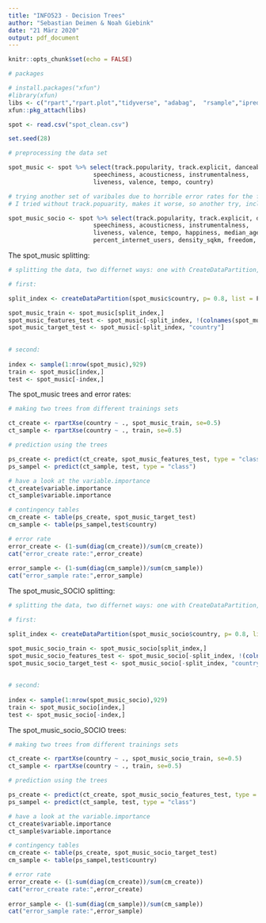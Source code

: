 ```yaml
---
title: "INFO523 - Decision Trees"
author: "Sebastian Deimen & Noah Giebink"
date: "21 März 2020"
output: pdf_document
---
```


```r
knitr::opts_chunk$set(echo = FALSE)

# packages

# install.packages("xfun")
#library(xfun)
libs <- c("rpart","rpart.plot","tidyverse", "adabag",  "rsample","ipred","randomForest","gbm","DMwR2")
xfun::pkg_attach(libs)

spot <- read.csv("spot_clean.csv")

set.seed(28)
```



```r
# preprocessing the data set 

spot_music <- spot %>% select(track.popularity, track.explicit, danceability, key, loudness, mode, 
                        speechiness, acousticness, instrumentalness,
                        liveness, valence, tempo, country)

# trying another set of varibales due to horrible error rates for the first set
# I tried without track.popuarity, makes it worse, so another try, including socio-variables

spot_music_socio <- spot %>% select(track.popularity, track.explicit, danceability, key, loudness, mode, 
                        speechiness, acousticness, instrumentalness,
                        liveness, valence, tempo, happiness, median_age, percent_urban, 
                        percent_internet_users, density_sqkm, freedom, gdp, country)
```



The spot_music splitting: 

```r
# splitting the data, two differnet ways: one with CreateDataPartition, second with sample

# first: 

split_index <- createDataPartition(spot_music$country, p= 0.8, list = F)

spot_music_train <- spot_music[split_index,]
spot_music_features_test <- spot_music[-split_index, !(colnames(spot_music) %in% c("country"))]
spot_music_target_test <- spot_music[-split_index, "country"]
  
  
# second:   
  
index <- sample(1:nrow(spot_music),929)
train <- spot_music[index,]
test <- spot_music[-index,]


```

The spot_music trees and error rates:

```r
# making two trees from different trainings sets

ct_create <- rpartXse(country ~ ., spot_music_train, se=0.5)
ct_sample <- rpartXse(country ~ ., train, se=0.5)

# prediction using the trees

ps_create <- predict(ct_create, spot_music_features_test, type = "class")
ps_sampel <- predict(ct_sample, test, type = "class")

# have a look at the variable.importance
ct_create$variable.importance
ct_sample$variable.importance

# contingency tables
cm_create <- table(ps_create, spot_music_target_test)
cm_sample <- table(ps_sampel,test$country)

# error rate
error_create <- (1-sum(diag(cm_create))/sum(cm_create))
cat("error_create rate:",error_create)
                    
error_sample <- (1-sum(diag(cm_sample))/sum(cm_sample))
cat("error_sample rate:",error_sample)
```





The spot_music_SOCIO splitting: 

```r
# splitting the data, two differnet ways: one with CreateDataPartition, second with sample

# first: 

split_index <- createDataPartition(spot_music_socio$country, p= 0.8, list = F)

spot_music_socio_train <- spot_music_socio[split_index,]
spot_music_socio_features_test <- spot_music_socio[-split_index, !(colnames(spot_music_socio) %in% c("country"))]
spot_music_socio_target_test <- spot_music_socio[-split_index, "country"]
  
  
# second:   
  
index <- sample(1:nrow(spot_music_socio),929)
train <- spot_music_socio[index,]
test <- spot_music_socio[-index,]


```

The spot_music_socio_SOCIO trees:

```r
# making two trees from different trainings sets

ct_create <- rpartXse(country ~ ., spot_music_socio_train, se=0.5)
ct_sample <- rpartXse(country ~ ., train, se=0.5)

# prediction using the trees

ps_create <- predict(ct_create, spot_music_socio_features_test, type = "class")
ps_sampel <- predict(ct_sample, test, type = "class")

# have a look at the variable.importance
ct_create$variable.importance
ct_sample$variable.importance

# contingency tables
cm_create <- table(ps_create, spot_music_socio_target_test)
cm_sample <- table(ps_sampel,test$country)

# error rate
error_create <- (1-sum(diag(cm_create))/sum(cm_create))
cat("error_create rate:",error_create)
                    
error_sample <- (1-sum(diag(cm_sample))/sum(cm_sample))
cat("error_sample rate:",error_sample)



```








